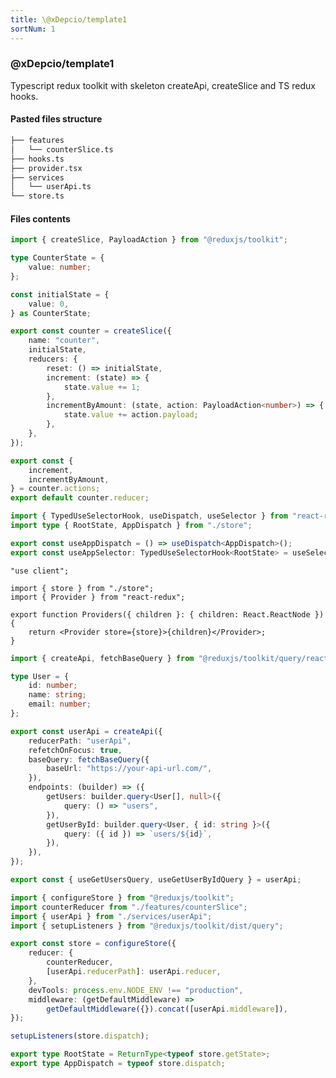 ```yaml
---
title: \@xDepcio/template1
sortNum: 1
---
```

### @xDepcio/template1
Typescript redux toolkit with skeleton createApi, createSlice and TS redux hooks.
#### Pasted files structure
```bash
├── features
│   └── counterSlice.ts
├── hooks.ts
├── provider.tsx
├── services
│   └── userApi.ts
└── store.ts
```
#### Files contents
```ts title="temp/@xDepcio_-_template1/features/counterSlice.ts"
import { createSlice, PayloadAction } from "@reduxjs/toolkit";

type CounterState = {
    value: number;
};

const initialState = {
    value: 0,
} as CounterState;

export const counter = createSlice({
    name: "counter",
    initialState,
    reducers: {
        reset: () => initialState,
        increment: (state) => {
            state.value += 1;
        },
        incrementByAmount: (state, action: PayloadAction<number>) => {
            state.value += action.payload;
        },
    },
});

export const {
    increment,
    incrementByAmount,
} = counter.actions;
export default counter.reducer;
```
```ts title="temp/@xDepcio_-_template1/hooks.ts"
import { TypedUseSelectorHook, useDispatch, useSelector } from "react-redux";
import type { RootState, AppDispatch } from "./store";

export const useAppDispatch = () => useDispatch<AppDispatch>();
export const useAppSelector: TypedUseSelectorHook<RootState> = useSelector;
```
```tsx title="temp/@xDepcio_-_template1/provider.tsx"
"use client";

import { store } from "./store";
import { Provider } from "react-redux";

export function Providers({ children }: { children: React.ReactNode }) {
    return <Provider store={store}>{children}</Provider>;
}
```
```ts title="temp/@xDepcio_-_template1/services/userApi.ts"
import { createApi, fetchBaseQuery } from "@reduxjs/toolkit/query/react";

type User = {
    id: number;
    name: string;
    email: number;
};

export const userApi = createApi({
    reducerPath: "userApi",
    refetchOnFocus: true,
    baseQuery: fetchBaseQuery({
        baseUrl: "https://your-api-url.com/",
    }),
    endpoints: (builder) => ({
        getUsers: builder.query<User[], null>({
            query: () => "users",
        }),
        getUserById: builder.query<User, { id: string }>({
            query: ({ id }) => `users/${id}`,
        }),
    }),
});

export const { useGetUsersQuery, useGetUserByIdQuery } = userApi;
```
```ts title="temp/@xDepcio_-_template1/store.ts"
import { configureStore } from "@reduxjs/toolkit";
import counterReducer from "./features/counterSlice";
import { userApi } from "./services/userApi";
import { setupListeners } from "@reduxjs/toolkit/dist/query";

export const store = configureStore({
    reducer: {
        counterReducer,
        [userApi.reducerPath]: userApi.reducer,
    },
    devTools: process.env.NODE_ENV !== "production",
    middleware: (getDefaultMiddleware) =>
        getDefaultMiddleware({}).concat([userApi.middleware]),
});

setupListeners(store.dispatch);

export type RootState = ReturnType<typeof store.getState>;
export type AppDispatch = typeof store.dispatch;
```
